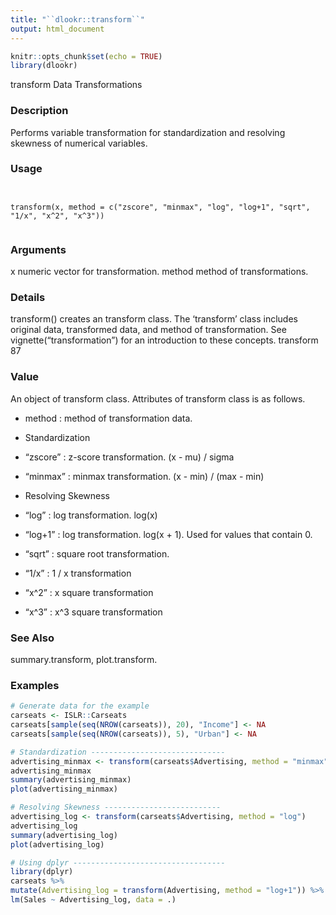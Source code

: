 ---
title: "``dlookr::transform``"
output: html_document
---

```{r setup, include=FALSE}
knitr::opts_chunk$set(echo = TRUE)
library(dlookr)
```
transform Data Transformations

### Description 

Performs variable transformation for standardization and resolving skewness of numerical variables.

### Usage 
<pre><code>

transform(x, method = c("zscore", "minmax", "log", "log+1", "sqrt",
"1/x", "x^2", "x^3"))

</code></pre>
### Arguments
 
x numeric vector for transformation.
method method of transformations.

### Details 

transform() creates an transform class. The 'transform' class includes original data, transformed
data, and method of transformation.
See vignette("transformation") for an introduction to these concepts.
transform 87

### Value 

An object of transform class. Attributes of transform class is as follows.

*  method : method of transformation data.

- Standardization

* "zscore" : z-score transformation. (x - mu) / sigma
* "minmax" : minmax transformation. (x - min) / (max - min)

- Resolving Skewness

* "log" : log transformation. log(x)
* "log+1" : log transformation. log(x + 1). Used for values that contain 0.
* "sqrt" : square root transformation.
* "1/x" : 1 / x transformation
* "x^2" : x square transformation
* "x^3" : x^3 square transformation

### See Also
 
summary.transform, plot.transform.

### Examples
```{r}

# Generate data for the example
carseats <- ISLR::Carseats
carseats[sample(seq(NROW(carseats)), 20), "Income"] <- NA
carseats[sample(seq(NROW(carseats)), 5), "Urban"] <- NA
```

```{r}
# Standardization ------------------------------
advertising_minmax <- transform(carseats$Advertising, method = "minmax")
advertising_minmax
summary(advertising_minmax)
plot(advertising_minmax)
```

```{r}
# Resolving Skewness --------------------------
advertising_log <- transform(carseats$Advertising, method = "log")
advertising_log
summary(advertising_log)
plot(advertising_log)
```

```{r}
# Using dplyr ----------------------------------
library(dplyr)
carseats %>%
mutate(Advertising_log = transform(Advertising, method = "log+1")) %>%
lm(Sales ~ Advertising_log, data = .)
```
